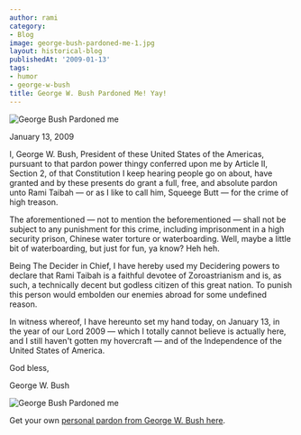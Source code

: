 ```yaml
---
author: rami
category:
- Blog
image: george-bush-pardoned-me-1.jpg
layout: historical-blog
publishedAt: '2009-01-13'
tags:
- humor
- george-w-bush
title: George W. Bush Pardoned Me! Yay!
---
```


![George Bush Pardoned me](/assets/images/content/blog/george-bush-pardoned-me-1.jpg)

January 13, 2009
  
I, George W. Bush, President of these United States of the Americas, pursuant to that pardon power thingy conferred upon me by Article II, Section 2, of that Constitution I keep hearing people go on about, have granted and by these presents do grant a full, free, and absolute pardon unto Rami Taibah — or as I like to call him, Squeege Butt — for the crime of high treason.

The aforementioned — not to mention the beforementioned — shall not be subject to any punishment for this crime, including imprisonment in a high security prison, Chinese water torture or waterboarding. Well, maybe a little bit of waterboarding, but just for fun, ya know? Heh heh.

Being The Decider in Chief, I have hereby used my Decidering powers to declare that Rami Taibah is a faithful devotee of Zoroastrianism and is, as such, a technically decent but godless citizen of this great nation. To punish this person would embolden our enemies abroad for some undefined reason.

In witness whereof, I have hereunto set my hand today, on January 13, in the year of our Lord 2009 — which I totally cannot believe is actually here, and I still haven't gotten my hovercraft — and of the Independence of the United States of America.

God bless,
  
George W. Bush


![George Bush Pardoned me](/assets/images/content/blog/george-bush-pardoned-me-2.jpg)


Get your own [personal pardon from George W. Bush here](http://blog.indecision2008.com/2009/01/12/get-your-own-official-presidential-pardon-from-president-bush-while-the-pardonings-good/).